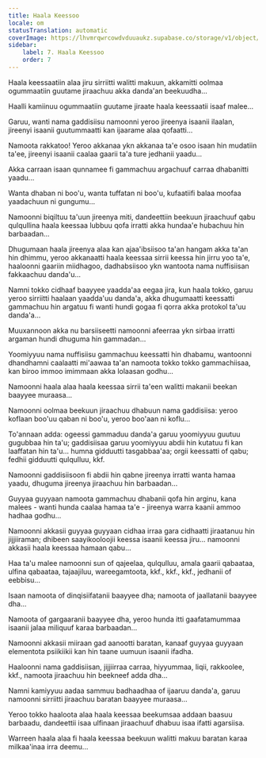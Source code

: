 ```yaml
---
title: Haala Keessoo
locale: om
statusTranslation: automatic
coverImage: https://lhvmrqwrcowdvduuaukz.supabase.co/storage/v1/object/public/strapi-uploads/small_cover-tratado-de-psicologia-revolucionaria.webp-5e15e1cec4e0ebebcde5d7fc7565d8fd.webp
sidebar:
    label: 7. Haala Keessoo
    order: 7
---
```

Haala keessaatiin alaa jiru sirriitti walitti makuun, akkamitti oolmaa ogummaatiin guutame jiraachuu akka danda'an beekuudha...

Haalli kamiinuu ogummaatiin guutame jiraate haala keessaatii isaaf malee...

Garuu, wanti nama gaddisiisu namoonni yeroo jireenya isaanii ilaalan, jireenyi isaanii guutummaatti kan ijaarame alaa qofaatti...

Namoota rakkatoo! Yeroo akkanaa ykn akkanaa ta'e osoo isaan hin mudatiin ta'ee, jireenyi isaanii caalaa gaarii ta'a ture jedhanii yaadu...

Akka carraan isaan qunnamee fi gammachuu argachuuf carraa dhabanitti yaadu...

Wanta dhaban ni boo'u, wanta tuffatan ni boo'u, kufaatiifi balaa moofaa yaadachuun ni gungumu...

Namoonni biqiltuu ta'uun jireenya miti, dandeettiin beekuun jiraachuuf qabu qulqullina haala keessaa lubbuu qofa irratti akka hundaa'e hubachuu hin barbaadan...

Dhugumaan haala jireenya alaa kan ajaa'ibsiisoo ta'an hangam akka ta'an hin dhimmu, yeroo akkanaatti haala keessaa sirrii keessa hin jirru yoo ta'e, haaloonni gaariin miidhagoo, dadhabsiisoo ykn wantoota nama nuffisiisan fakkaachuu danda'u...

Namni tokko cidhaaf baayyee yaadda'aa eegaa jira, kun haala tokko, garuu yeroo sirriitti haalaan yaadda'uu danda'a, akka dhugumaatti keessatti gammachuu hin argatuu fi wanti hundi gogaa fi qorra akka protokol ta'uu danda'a...

Muuxannoon akka nu barsiiseetti namoonni afeerraa ykn sirbaa irratti argaman hundi dhuguma hin gammadan...

Yoomiyyuu nama nuffisiisu gammachuu keessatti hin dhabamu, wantoonni dhandhamni caalaatti mi'aawaa ta'an namoota tokko tokko gammachiisaa, kan biroo immoo imimmaan akka lolaasan godhu...

Namoonni haala alaa haala keessaa sirrii ta'een walitti makanii beekan baayyee muraasa...

Namoonni oolmaa beekuun jiraachuu dhabuun nama gaddisiisa: yeroo koflaan boo'uu qaban ni boo'u, yeroo boo'aan ni koflu...

To'annaan adda: ogeessi gammaduu danda'a garuu yoomiyyuu guutuu gugubbaa hin ta'u; gaddisiisaa garuu yoomiyyuu abdii hin kutatuu fi kan laaffatan hin ta'u... humna gidduutti tasgabbaa'aa; orgii keessatti of qabu; fedhii gidduutti qulqulluu, kkf.

Namoonni gaddisiisoon fi abdii hin qabne jireenya irratti wanta hamaa yaadu, dhuguma jireenya jiraachuu hin barbaadan...

Guyyaa guyyaan namoota gammachuu dhabanii qofa hin arginu, kana malees - wanti hunda caalaa hamaa ta'e - jireenya warra kaanii ammoo hadhaa godhu...

Namoonni akkasii guyyaa guyyaan cidhaa irraa gara cidhaatti jiraatanuu hin jijjiiraman; dhibeen saayikooloojii keessa isaanii keessa jiru... namoonni akkasii haala keessaa hamaan qabu...

Haa ta'u malee namoonni sun of qajeelaa, qulqulluu, amala gaarii qabaataa, ulfina qabaataa, tajaajiluu, wareegamtoota, kkf., kkf., kkf., jedhanii of eebbisu...

Isaan namoota of dinqisiifatanii baayyee dha; namoota of jaallatanii baayyee dha...

Namoota of gargaaranii baayyee dha, yeroo hunda itti gaafatamummaa isaanii jalaa miliquuf karaa barbaadan...

Namoonni akkasii miiraan gad aanootti baratan, kanaaf guyyaa guyyaan elementota psiikiikii kan hin taane uumuun isaanii ifadha.

Haaloonni nama gaddisiisan, jijjiirraa carraa, hiyyummaa, liqii, rakkoolee, kkf., namoota jiraachuu hin beekneef adda dha...

Namni kamiyyuu aadaa sammuu badhaadhaa of ijaaruu danda'a, garuu namoonni sirriitti jiraachuu baratan baayyee muraasa...

Yeroo tokko haaloota alaa haala keessaa beekumsaa addaan baasuu barbaadu, dandeettii isaa ulfinaan jiraachuuf dhabuu isaa ifatti agarsiisa.

Warreen haala alaa fi haala keessaa beekuun walitti makuu baratan karaa milkaa'inaa irra deemu...

